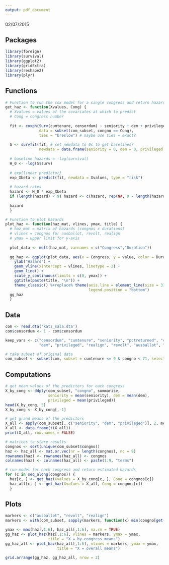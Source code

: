 ```yaml
---
output: pdf_document
---
```


02/07/2015


## Packages
```r
library(foreign)
library(survival)
library(ggplot2)
library(gridExtra)
library(reshape2)
library(plyr)
```

## Functions
```r
# Function to run the cox model for a single congress and return hazards
get_haz <- function(Xvalues, Cong) {
  # Xvalues = values of the covariates at which to predict
  # Cong = congress number
  
  fit <- coxph(Surv(cumtenure, censordum) ~ seniority + dem + privileged,
               data = subset(com_subset, congno == Cong), 
               ties = "breslow") # maybe use ties = exact?
  
  S <- survfit(fit, # set newdata to 0s to get baselines? 
               newdata = data.frame(seniority = 0, dem = 0, privileged = 0))
  
  # baseline hazards = -log(survival)
  H_0 <- -log(S$surv) 
  
  # exp{linear predictor}
  exp_Xbeta <- predict(fit, newdata = Xvalues, type = "risk") 
  
  # hazard rates
  hazard <- H_0 * exp_Xbeta 
  if (length(hazard) < 9) hazard <- c(hazard, rep(NA, 9 - length(hazard)))
  
  hazard
  }

# Function to plot hazards
plot_haz <- function(haz_mat, vlines, ymax, title) {
  # haz_mat = matrix of hazards (congnos x durations)
  # vlines = congnos for ausballot, revolt, realign
  # ymax = upper limit for y-axis
  
  plot_data <- melt(haz_mat, varnames = c("Congress","Duration"))
  
  gg_haz <- ggplot(plot_data, aes(x = Congress, y = value, color = Duration)) + 
    ylab("Hazard") +
    geom_vline(xintercept = vlines, linetype = 2) + 
    geom_line() +
    scale_y_continuous(limits = c(0, ymax)) +
    ggtitle(paste(title, "\n")) +
    theme_classic() %+replace% theme(axis.line = element_line(size = 3),
                                     legend.position = "bottom")
  gg_haz
  }
```

## Data
```r
com <- read.dta('katz_sala.dta')
com$censordum <- 1 - com$censordum

keep_vars <- c("censordum", "cumtenure", "seniority", "pctreturned", "ch_pty_control", 
               "dem", "privileged", "realign", "revolt", "ausballot", "congno")

# take subset of original data
com_subset <- subset(com, subset = cumtenure <= 9 & congno < 71, select = keep_vars)
```

## Computations
```r
# get mean values of the predictors for each congress 
X_by_cong <- ddply(com_subset, "congno", summarise,
                   seniority = mean(seniority), dem = mean(dem), 
                   privileged = mean(privileged))
head(X_by_cong, 5)
X_by_cong <- X_by_cong[,-1]

# get grand means of the predictors 
X_all <- apply(com_subset[, c("seniority", "dem", "privileged")], 2, mean)
X_all <- data.frame(t(X_all))
print(X_all, row.names = FALSE)

# matrices to store results
congnos <- sort(unique(com_subset$congno))
haz <- haz_all <- mat.or.vec(nr = length(congnos), nc = 9)
rownames(haz) <- rownames(haz_all) <- congnos
colnames(haz) <- colnames(haz_all) <- paste(1:9, "terms")

# run model for each congress and return estimated hazards
for (c in seq_along(congnos)) {
  haz[c, ] <- get_haz(Xvalues = X_by_cong[c, ], Cong = congnos[c])
  haz_all[c, ] <- get_haz(Xvalues = X_all, Cong = congnos[c])
  }
```


## Plots
```r
markers <- c("ausballot", "revolt", "realign")
markers <- with(com_subset, sapply(markers, function(x) min(congno[get(x) == 1])))

ymax <- max(haz[,1:6], haz_all[,1:6], na.rm = TRUE)
gg_haz <- plot_haz(haz[,1:6], vlines = markers, ymax = ymax, 
                   title = "X = by-congress means")
gg_haz_all <- plot_haz(haz_all[,1:6], vlines = markers, ymax = ymax, 
                       title = "X = overall means")

grid.arrange(gg_haz, gg_haz_all, nrow = 2)
```


